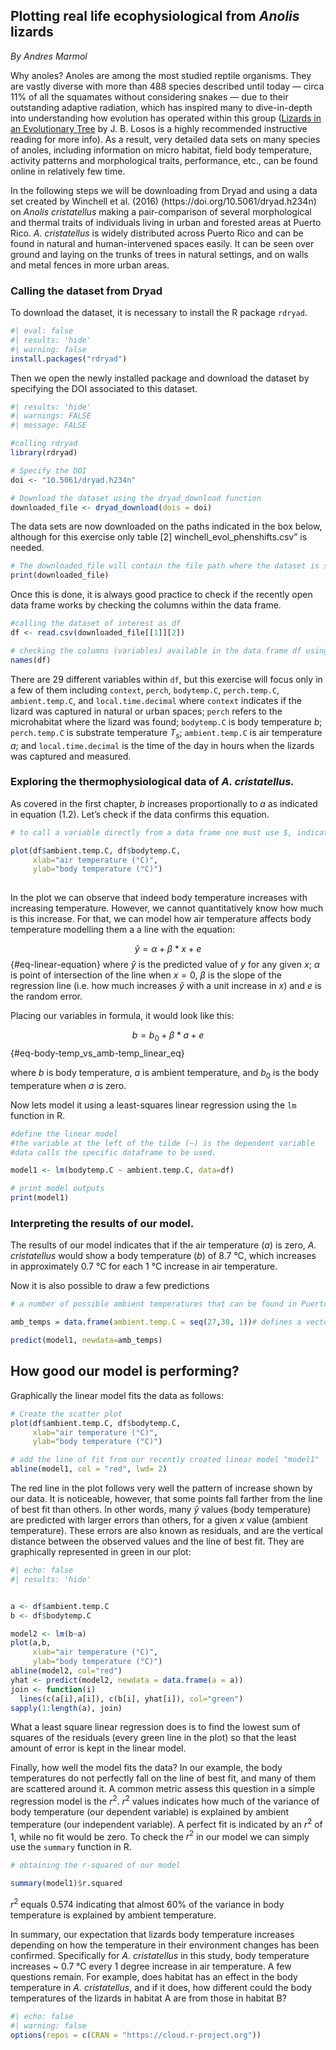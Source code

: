 ## Plotting real life ecophysiological from *Anolis* lizards {#sec-tutorial}

*By Andres Marmol* 

<!--# author: "Andres Marmol" !-->

Why anoles? Anoles are among the most studied reptile organisms. They are vastly diverse with more than 488 species described until today — circa 11% of all the squamates without considering snakes — due to their outstanding adaptive radiation, which has inspired many to dive-in-depth into understanding how evolution has operated within this group ([Lizards in an Evolutionary Tree](https://doi.org/10.1525/california/9780520255913.001.0001) by J. B. Losos is a highly recommended instructive reading for more info). As a result, very detailed data sets on many species of anoles, including information on micro habitat, field body temperature, activity patterns and morphological traits, performance, etc., can be found online in relatively few time.

In the following steps we will be downloading from Dryad and using a data set created by Winchell et al. (2016) (https://doi.org/10.5061/dryad.h234n) on *Anolis cristatellus* making a pair-comparison of several morphological and thermal traits of individuals living in urban and forested areas at Puerto Rico. *A. cristatellus* is widely distributed across Puerto Rico and can be found in natural and human-intervened spaces easily. It can be seen over ground and laying on the trunks of trees in natural settings, and on walls and metal fences in more urban areas.

### Calling the dataset from Dryad

To download the dataset, it is necessary to install the R package `rdryad`.

```r
#| eval: false
#| results: 'hide'
#| warning: false
install.packages("rdryad")
```

Then we open the newly installed package and download the dataset by specifying the DOI associated to this dataset.

```r
#| results: 'hide'
#| warnings: FALSE
#| message: FALSE

#calling rdryad
library(rdryad)

# Specify the DOI
doi <- "10.5061/dryad.h234n"

# Download the dataset using the dryad_download function
downloaded_file <- dryad_download(dois = doi)
```

The data sets are now downloaded on the paths indicated in the box below, although for this exercise only table \[2\] winchell_evol_phenshifts.csv" is needed.

```r
# The downloaded_file will contain the file path where the dataset is saved
print(downloaded_file)
```

Once this is done, it is always good practice to check if the recently open data frame works by checking the columns within the data frame.

```r
#calling the dataset of interest as df
df <- read.csv(downloaded_file[[1]][2])

# checking the columns (variables) available in the data frame df using the str function
names(df)
```

There are 29 different variables within `df`, but this exercise will focus only in a few of them including `context`, `perch`, `bodytemp.C`, `perch.temp.C`, `ambient.temp.C`, and `local.time.decimal` where `context` indicates if the lizard was captured in natural or urban spaces; `perch` refers to the microhabitat where the lizard was found; `bodytemp.C` is body temperature $b$; `perch.temp.C` is substrate temperature $T_s$; `ambient.temp.C` is air temperature $a$; and `local.time.decimal` is the time of the day in hours when the lizards was captured and measured.

### Exploring the thermophysiological data of *A. cristatellus.*

As covered in the first chapter, $b$ increases proportionally to $a$ as indicated in equation (1.2). Let's check if the data confirms this equation.

```r
# to call a variable directly from a data frame one must use $, indicating the name of the dataframe at the left and the name of the variable (columnt on the right).

plot(df$ambient.temp.C, df$bodytemp.C,
     xlab="air temperature (°C)",
     ylab="body temperature (°C)")
     

```

In the plot we can observe that indeed body temperature increases with increasing temperature. However, we cannot quantitatively know how much is this increase. For that, we can model how air temperature affects body temperature modelling them a a line with the equation:

$$
\hat{y} = α + β*x + e 
$$ {#eq-linear-equation} where $\hat{y}$ is the predicted value of $y$ for any given $x$; $α$ is point of intersection of the line when $x=0$, $β$ is the slope of the regression line (i.e. how much increases $\hat{y}$ with a unit increase in $x$) and $e$ is the random error.

Placing our variables in formula, it would look like this:

$$
b = b_{0} + β*a + e
$$ {#eq-body-temp_vs_amb-temp_linear_eq}

where $b$ is body temperature, $a$ is ambient temperature, and $b_0$ is the body temperature when $a$ is zero.

Now lets model it using a least-squares linear regression using the `lm` function in R.

```r
#define the linear model
#the variable at the left of the tilde (~) is the dependent variable
#data calls the specific dataframe to be used.

model1 <- lm(bodytemp.C ~ ambient.temp.C, data=df)

# print model outputs
print(model1)
```

### Interpreting the results of our model.

The results of our model indicates that if the air temperature ($a$) is zero, *A. cristatellus* would show a body temperature ($b$) of 8.7 °C, which increases in approximately 0.7 °C for each 1 °C increase in air temperature.

Now it is also possible to draw a few predictions

```r
# a number of possible ambient temperatures that can be found in Puerto Rico during the day

amb_temps = data.frame(ambient.temp.C = seq(27,38, 1))# defines a vector with values from 27 to 38, with one unit increase

predict(model1, newdata=amb_temps)

```

## How good our model is performing?

Graphically the linear model fits the data as follows:

```r
# Create the scatter plot
plot(df$ambient.temp.C, df$bodytemp.C,
     xlab="air temperature (°C)",
     ylab="body temperature (°C)")

# add the line of fit from our recently created linear model "model1"
abline(model1, col = "red", lwd= 2)
```

The red line in the plot follows very well the pattern of increase shown by our data. It is noticeable, however, that some points fall farther from the line of best fit than others. In other words, many $\hat{y}$ values (body temperature) are predicted with larger errors than others, for a given $x$ value (ambient temperature). These errors are also known as residuals, and are the vertical distance between the observed values and the line of best fit. They are graphically represented in green in our plot:

```r
#| echo: false
#| results: 'hide'


a <- df$ambient.temp.C
b <- df$bodytemp.C

model2 <- lm(b~a)
plot(a,b,
     xlab="air temperature (°C)",
     ylab="body temperature (°C)")
abline(model2, col="red")
yhat <- predict(model2, newdata = data.frame(a = a))
join <- function(i)
  lines(c(a[i],a[i]), c(b[i], yhat[i]), col="green")
sapply(1:length(a), join)
```

What a least square linear regression does is to find the lowest sum of squares of the residuals (every green line in the plot) so that the least amount of error is kept in the linear model.

Finally, how well the model fits the data? In our example, the body temperatures do not perfectly fall on the line of best fit, and many of them are scattered around it. A common metric assess this question in a simple regression model is the $r^2$. $r^2$ values indicates how much of the variance of body temperature (our dependent variable) is explained by ambient temperature (our independent variable). A perfect fit is indicated by an $r^2$ of 1, while no fit would be zero. To check the $r^2$ in our model we can simply use the `summary` function in R.

```r
# obtaining the r-squared of our model

summary(model1)$r.squared
```

$r^2$ equals 0.574 indicating that almost 60% of the variance in body temperature is explained by ambient temperature.

In summary, our expectation that lizards body temperature increases depending on how the temperature in their environment changes has been confirmed. Specifically for *A. cristatellus* in this study, body temperature increases \~ 0.7 °C every 1 degree increase in air temperature. A few questions remain. For example, does habitat has an effect in the body temperature in *A. cristatellus*, and if it does, how different could the body temperatures of the lizards in habitat A are from those in habitat B?

```r
#| echo: false
#| warning: false
options(repos = c(CRAN = "https://cloud.r-project.org"))
```
